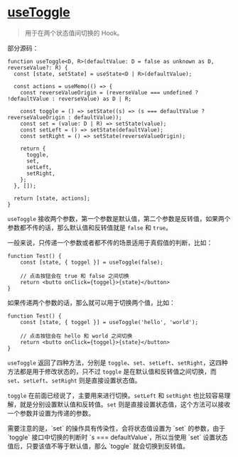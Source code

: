 
# [useToggle](https://ahooks.js.org/zh-CN/hooks/use-toggel)

> 用于在两个状态值间切换的 Hook。

部分源码：

```tsx
function useToggle<D, R>(defaultValue: D = false as unknown as D, reverseValue?: R) {
  const [state, setState] = useState<D | R>(defaultValue);

  const actions = useMemo(() => {
    const reverseValueOrigin = (reverseValue === undefined ? !defaultValue : reverseValue) as D | R;

    const toggle = () => setState((s) => (s === defaultValue ? reverseValueOrigin : defaultValue));
    const set = (value: D | R) => setState(value);
    const setLeft = () => setState(defaultValue);
    const setRight = () => setState(reverseValueOrigin);

    return {
      toggle,
      set,
      setLeft,
      setRight,
    };
  }, []);

  return [state, actions];
}
```

`useToggle` 接收两个参数，第一个参数是默认值，第二个参数是反转值，如果两个参数都不传的话，那么默认值和反转值就是 `false` 和 `true`。

一般来说，只传递一个参数或者都不传的场景适用于真假值的判断，比如：

```tsx
function Test() {
    const [state, { toggel }] = useToggle(false);

    // 点击按钮会在 true 和 false 之间切换
    return <butto onClick={toggel}>{state}</button>
}
```

如果传递两个参数的话，那么就可以用于切换两个值，比如：

```tsx
function Test() {
    const [state, { toggel }] = useToggle('hello', 'world');

    // 点击按钮会在 hello 和 world 之间切换
    return <butto onClick={toggel}>{state}</button>
}
```

`useToggle` 返回了四种方法，分别是 `toggle`、`set`、`setLeft`、`setRight`，这四种方法都是用于修改状态的，只不过 `toggle` 是在默认值和反转值之间切换，而 `set`、`setLeft`、`setRight` 则是直接设置状态值。

`toggle` 在前面已经说了，主要用来进行切换。`setLeft` 和 `setRight` 也比较容易理解，就是分别设置默认值和反转值。`set` 则是直接设置状态值，这个方法可以接收一个参数并设置为传递的参数。

<Callout>
  需要注意的是，`set` 的操作具有传染性，会将状态值设置为 `set` 的参数，由于 `toggle` 接口中切换的判断时 `s === defaultValue`，所以当使用 `set` 设置状态值后，只要该值不等于默认值，那么 `toggle` 就会切换到反转值。
</Callout>
